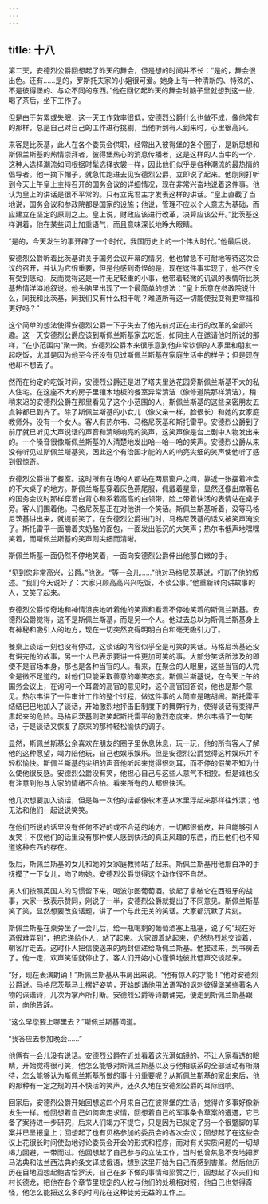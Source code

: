 ```yaml
---
---
---
```

title: 十八
---




第二天，安德烈公爵回想起了昨天的舞会，但是想的时间并不长：“是的，舞会很出色。还有……是的，罗斯托夫家的小姐很可爱。她身上有一种清新的、特殊的、不是彼得堡的、与众不同的东西。”他在回忆起昨天的舞会时脑子里就想到这一些，喝了茶后，坐下工作了。

但是由于劳累或失眠，这一天工作效率很低，安德烈公爵什么也做不成，像他常有的那样，总是自己对自己的工作进行挑剔，当他听到有人到来时，心里很高兴。

来客是比茨基，此人在各个委员会供职，经常出入彼得堡的各个圈子，是新思想和斯佩兰斯基的热情崇拜者，彼得堡热心的消息传播者，这是这样的人当中的一个，这种人选择潮流如同根据时髦选择衣裳一样，因此他们似乎是各种潮流的最热情的倡导者。他一摘下帽子，就急忙跑进去见安德烈公爵，立即说了起来。他刚刚打听到今天上午皇上主持召开的国务会议的详细情况，现在非常兴奋地说着这件事。他认为皇上的讲话是很不平常的。只有立宪君主才发表这样的讲话。“皇上直截了当地说，国务会议和参政院都是国家的设施；他说，管理不应以个人意志为基础，而应建立在坚定的原则之上。皇上说，财政应该进行改革，决算应该公开。”比茨基这样讲着，他在某些词上加重语气，而且意味深长地睁大眼睛。

“是的，今天发生的事开辟了一个时代，我国历史上的一个伟大时代。”他最后说。

安德烈公爵听着比茨基讲关于国务会议开幕的情况，他也曾急不可耐地等待这次会议的召开，并认为它很重要，但是他感到奇怪的是，现在这件事实现了，他不仅没有受到感动，反而觉得这是一件无足轻重的小事，他带着轻微的讥讽的表情听比茨基热情洋溢地叙说。他头脑里出现了一个最简单的想法：“皇上乐意在参政院说什么，同我和比茨基，同我们又有什么相干呢？难道所有这一切能使我变得更幸福和更好吗？”

这个简单的想法使得安德烈公爵一下子失去了他先前对正在进行的改革的全部兴趣。这一天安德烈公爵应该到斯佩兰斯基家去吃饭，如同主人在邀请他时所说的那样，“在小范围内”聚一聚。安德烈公爵本来很乐意到他非常钦佩的人家里和朋友一起吃饭，尤其是因为他至今还没有见过斯佩兰斯基在家庭生活中的样子；但是现在他却不想去了。

然而在约定的吃饭时间，安德烈公爵还是进了塔夫里达花园旁斯佩兰斯基不大的私人住宅。在这座不大的房子里镶木地板的餐室异常清洁（像修道院那样清洁），稍稍来迟的安德烈公爵在那里看见了这个小范围的人，斯佩兰斯基的这些亲密朋友五点钟都已到齐了。除了斯佩兰斯基的小女儿（像父亲一样，脸很长）和她的女家庭教师外，没有一个女人。客人有热尔韦、马格尼茨基和斯托雷平。安德烈公爵到了前厅就已听见大声说话的声音和清晰响亮的笑声，这笑声像是台上剧中人物发出来的。一个嗓音很像斯佩兰斯基的人清楚地发出哈—哈—哈的笑声。安德烈公爵从来没有听见过斯佩兰斯基笑，因此这个有治国才能的人的响亮尖细的笑声使他听了感到很惊奇。

安德烈公爵进了餐室。这时所有在场的人都站在两扇窗户之间，靠近一张摆着冷盘的不大桌子的地方。斯佩兰斯基穿着灰色燕尾服，佩戴着星章，显然还像出席著名的国务会议时那样穿着白背心和系着高高的白领带，脸上带着快活的表情站在桌子旁。客人们围着他。马格尼茨基正在对他讲一个笑话。斯佩兰斯基听着，没等马格尼茨基讲出来，就提前笑了。在安德烈公爵进门时，马格尼茨基的话又被笑声淹没了。斯托雷平一面嚼着夹奶酪的面包，一面发出低沉的大笑声；热尔韦低声地嘿嘿笑着，而斯佩兰斯基的笑声则尖细而清晰。

斯佩兰斯基一面仍然不停地笑着，一面向安德烈公爵伸出他那白嫩的手。

“见到您非常高兴，公爵。”他说。“等一会儿……”他对马格尼茨基说，打断了他的叙述。“我们今天说好了：大家只顾高高兴兴吃饭，不谈公事。”他重新转向讲故事的人，又笑了起来。

安德烈公爵惊奇地和神情沮丧地听着他的笑声和看着不停地笑着的斯佩兰斯基。安德烈公爵觉得，这不是斯佩兰斯基，而是另一个人。他过去总以为斯佩兰斯基身上有神秘和吸引人的地方，现在一切突然变得明明白白和毫无吸引力了。

餐桌上谈话一刻也没有停过，这谈话的内容似乎全是可笑的笑话。马格尼茨基还没有讲完他的故事，另一个人已表示要讲一件更加可笑的事。大部分笑话所涉及的即使不是官场本身，那也是各种当官的人。看来，在聚会的人眼里，这些当官的人完全是微不足道的，对他们只能采取善意的嘲笑态度。斯佩兰斯基说，在今天上午的国务会议上，在询问一个耳聋的高官的意见时，这个高官回答说，他也是那个意见。热尔韦讲了一件审计工作的整个过程，做这件事的人简直是瞎胡闹。斯托雷平结结巴巴地加入了谈话，开始激烈地抨击旧制度下的舞弊行为，使得谈话有变得严肃起来的危险。马格尼茨基则取笑起斯托雷平的激烈态度来。热尔韦插了一句笑话，于是谈话又恢复了原来的那种轻松愉快的调子。

显然，斯佩兰斯基公余喜欢在朋友的圈子里休息休息，玩一玩，他的所有客人了解他的这种愿望，竭力陪他玩，自己也娱乐娱乐。但是安德烈公爵觉得这种娱乐并不轻松愉快。斯佩兰斯基的尖细的声音他听起来觉得很刺耳，而不停的假笑不知为什么使他很反感。安德烈公爵没有笑，他担心自己与这些人意气不相投。但是谁也没有注意到他与大家的情绪不合拍。看来所有的人都很快活。

他几次想要加入谈话，但是每一次他的话都像软木塞从水里浮起来那样往外漂；他无法和他们一起说说笑笑。

在他们所说的话里没有任何不好的或不合适的地方，一切都很俏皮，并且能够引人发笑；不仅他们的话里没有那种使人感到快活的真正风趣的东西，而且他们也不知道这种东西的存在。

饭后，斯佩兰斯基的女儿和她的女家庭教师站了起来。斯佩兰斯基用他那白净的手抚摸了一下女儿，吻了吻她。安德烈公爵觉得这个动作很不自然。

男人们按照英国人的习惯留下来，喝波尔图葡萄酒。谈起了拿破仑在西班牙的战事，大家一致表示赞同，刚说了一半，安德烈公爵就提出了不同意见。斯佩兰斯基笑了笑，显然想要改变话题，讲了一个与此无关的笑话。大家都沉默了片刻。

斯佩兰斯基在桌旁坐了一会儿后，给一瓶喝剩的葡萄酒塞上瓶塞，说了句“现在好酒很难弄到”，把它递给仆人，站了起来。大家跟着站起来，仍然热烈地交谈着，朝客厅走去。这时仆人把信使送来的两封信递给斯佩兰斯基。他接过来，到书房去了。他一走，欢声笑语就停止了。客人们开始小心谨慎地彼此低声交谈起来。

“好，现在表演朗诵！”斯佩兰斯基从书房出来说。“他有惊人的才能！”他对安德烈公爵说。马格尼茨基马上摆好姿势，开始朗诵他用法语写的讽刺彼得堡某些著名人物的诙谐诗，几次为掌声所打断。安德烈公爵等诗朗诵完，便走到斯佩兰斯基跟前，向他告辞。

“这么早您要上哪里去？”斯佩兰斯基问道。

“我答应去参加晚会……”

他俩有一会儿没有说话。安德烈公爵在近处看着这光滑如镜的、不让人家看透的眼睛，开始觉得很可笑，他怎么能够对斯佩兰斯基以及与他相联系的全部活动有所期待，怎么能够认为斯佩兰斯基所做的事十分重要呢？从斯佩兰斯基的家出来后，他的那种有一定之规的并不快活的笑声，还久久地在安德烈公爵的耳际回响。

回家后，安德烈公爵开始回想这四个月来自己在彼得堡的生活，觉得许多事好像新发生一样。他回想着自己如何奔走求情，回想着自己的军事条令草案的遭遇，它已备了案待进一步研究，后来人们竭力不提它，只是因为已拟定了另一个很蹩脚的草案并已呈报皇上；回想起了也有贝格参加的委员会的各次会议；回想起了在这些会议上花很长时间使劲地讨论委员会开会的形式和程序，而对有关实质问题的一切却竭力回避，一带而过。他回想起了自己参与的立法工作，当时他曾焦急不安地把罗马法典和法兰西法典的条文译成俄语，想到这里开始为自己而感到害羞。然后他历历在目地回想起鲍古恰罗沃，自己在乡下做的事情和梁赞之行，回想起了农夫们和村长德龙，把他在各个章节里规定的人权与他们的处境相对照，他自己也觉得奇怪，他怎么能把这么多的时间花在这种徒劳无益的工作上。